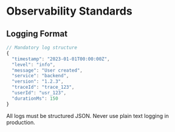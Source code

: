 
# Observability Standards

## Logging Format

```javascript
// Mandatory log structure
{
  "timestamp": "2023-01-01T00:00:00Z",
  "level": "info",
  "message": "User created",
  "service": "backend",
  "version": "1.2.3",
  "traceId": "trace_123",
  "userId": "usr_123",
  "durationMs": 150
}
```

<Callout type="info" emoji="💡">
  All logs must be structured JSON. Never use plain text logging in production.
</Callout> 